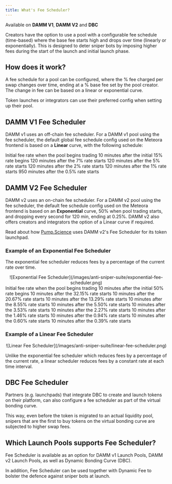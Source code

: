 ```yaml
---
title: What's Fee Scheduler?
---
```


<Info>Available on **DAMM V1**, **DAMM V2** and **DBC**</Info>

Creators have the option to use a pool with a configurable fee schedule (time-based) where the base fee starts high and drops over time (linearly or exponentially). This is designed to deter sniper bots by imposing higher fees during the start of the launch and initial launch phase.

## How does it work?

A fee schedule for a pool can be configured, where the % fee charged per swap changes over time, ending at a % base fee set by the pool creator. The change in fee can be based on a linear or exponential curve. 

Token launches or integrators can use their preferred config when setting up their pool.

## DAMM V1 Fee Scheduler

DAMM v1 uses an off-chain fee scheduler. For a DAMM v1 pool using the fee scheduler, the default global fee schedule config used on the Meteora frontend is based on a **Linear** curve, with the following schedule:

<Steps>
  <Step title="15% - when pool trading starts">
    Initial fee rate when the pool begins trading
  </Step>
  <Step title="7% - 10 min after pool trading starts">
    10 minutes after the initial 15% rate begins
  </Step>
  <Step title="5% - 130 min after pool trading starts">
    120 minutes after the 7% rate starts
  </Step>
  <Step title="2% - 250 min after pool trading starts">
    120 minutes after the 5% rate starts
  </Step>
  <Step title="1% - 370 min after pool trading starts">
    120 minutes after the 2% rate starts
  </Step>
  <Step title="0.5% - 490 min after pool trading starts">
    120 minutes after the 1% rate starts
  </Step>
  <Step title="0.25% - 24 hours after pool trading starts">
    950 minutes after the 0.5% rate starts
  </Step>
</Steps>

## DAMM V2 Fee Scheduler

DAMM v2 uses an on-chain fee scheduler. For a DAMM v2 pool using the fee scheduler, the default fee schedule config used on the Meteora frontend is based on an **Exponential** curve, 50% when pool trading starts, and dropping every second for 120 min, ending at 0.25%. DAMM v2 also offers creators and integrators the option of a Linear curve if required.

Read about how [Pump.Science](https://meteoraag.medium.com/damm-v2-case-study-pump-science-d18501c5ef4b) uses DAMM v2's Fee Scheduler for its token launchpad.

### Example of an Exponential Fee Scheduler

The exponential fee scheduler reduces fees by a percentage of the current rate over time. 

<div align="center">
![Exponential Fee Scheduler](/images/anti-sniper-suite/exponential-fee-scheduler.png)
</div>

<Steps>
  <Step title="50% - when pool trading starts">
    Initial fee rate when the pool begins trading
  </Step>
  <Step title="32.15% - 10 min after pool trading starts">
    10 minutes after the initial 50% rate begins
  </Step>
  <Step title="20.67% - 20 min after pool trading starts">
    10 minutes after the 32.15% rate starts
  </Step>
  <Step title="13.29% - 30 min after pool trading starts">
    10 minutes after the 20.67% rate starts
  </Step>
  <Step title="8.55% - 40 min after pool trading starts">
    10 minutes after the 13.29% rate starts
  </Step>
  <Step title="5.50% - 50 min after pool trading starts">
    10 minutes after the 8.55% rate starts
  </Step>
  <Step title="3.53% - 60 min after pool trading starts">
    10 minutes after the 5.50% rate starts
  </Step>
  <Step title="2.27% - 70 min after pool trading starts">
    10 minutes after the 3.53% rate starts
  </Step>
  <Step title="1.46% - 80 min after pool trading starts">
    10 minutes after the 2.27% rate starts
  </Step>
  <Step title="0.94% - 90 min after pool trading starts">
    10 minutes after the 1.46% rate starts
  </Step>
  <Step title="0.60% - 100 min after pool trading starts">
    10 minutes after the 0.94% rate starts
  </Step>
  <Step title="0.39% - 110 min after pool trading starts">
    10 minutes after the 0.60% rate starts
  </Step>
  <Step title="0.25% - 120 min after pool trading starts">
    10 minutes after the 0.39% rate starts
  </Step>
</Steps>

### Example of a Linear Fee Scheduler

<div align="center">
![Linear Fee Scheduler](/images/anti-sniper-suite/linear-fee-scheduler.png)
</div>

Unlike the exponential fee scheduler which reduces fees by a percentage of the current rate, a linear scheduler reduces fees by a constant rate at each time interval. 

## DBC Fee Scheduler

Partners (e.g. launchpads) that integrate DBC to create and launch tokens on their platform, can also configure a fee scheduler as part of the virtual bonding curve. 

This way, even before the token is migrated to an actual liquidity pool, snipers that are the first to buy tokens on the virtual bonding curve are subjected to higher swap fees.

## Which Launch Pools supports Fee Scheduler?


Fee Scheduler is available as an option for DAMM v1 Launch Pools, DAMM v2 Launch Pools, as well as Dynamic Bonding Curve (DBC).

In addition, Fee Scheduler can be used together with Dynamic Fee to bolster the defence against sniper bots at launch.